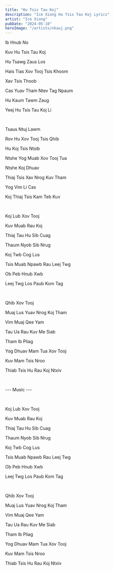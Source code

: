 ```yaml
---
title: "Hu Tsis Tau Koj"
description: "Ice Xiong Hu Tsis Tau Koj Lyrics"
artist: "Ice Xiong"
pubDate: "2024-05-10"
heroImage: "/artists/nkauj.png"
---
```


Ib Hnub No

Kuv Hu Tsis Tau Koj

Hu Tsawg Zaus Los

Hais Tias Xov Tooj Tsis Khoom

Xav Tsis Thoob

Cas Yuav Tham Ntev Tag Npaum

Hu Kaum Tawm Zaug

Yeej Hu Tsis Tau Koj Li

<br />

Tsaus Ntuj Lawm

Rov Hu Xov Tooj Tsis Qhib

Hu Koj Tsis Ntsib

Ntshe Yog Muab Xov Tooj Tua

Ntshe Koj Dhuav

Thiaj Tsis Xav Nrog Kuv Tham

Yog Vim Li Cas

Koj Thiaj Tsis Kam Teb Kuv

<br />

Koj Lub Xov Tooj

Kuv Muab Rau Koj

Thiaj Tau Hu Sib Cuag

Thaum Nyob Sib Nrug

Koj Twb Cog Lus

Tsis Muab Npawb Rau Leej Twg

Ob Peb Hnub Xwb

Leej Twg Los Paub Kom Tag

<br />

Qhib Xov Tooj

Muaj Lus Yuav Nrog Koj Tham

Vim Muaj Qee Yam

Tau Ua Rau Kuv Me Siab

Tham Ib Pliag

Yog Dhuav Mam Tua Xov Tooj

Kuv Mam Tsis Nroo

Thiab Tsis Hu Rau Koj Ntxiv

<br />

--- Music ---

<br />

Koj Lub Xov Tooj

Kuv Muab Rau Koj

Thiaj Tau Hu Sib Cuag

Thaum Nyob Sib Nrug

Koj Twb Cog Lus

Tsis Muab Npawb Rau Leej Twg

Ob Peb Hnub Xwb

Leej Twg Los Paub Kom Tag

<br />

Qhib Xov Tooj

Muaj Lus Yuav Nrog Koj Tham

Vim Muaj Qee Yam

Tau Ua Rau Kuv Me Siab

Tham Ib Pliag

Yog Dhuav Mam Tua Xov Tooj

Kuv Mam Tsis Nroo

Thiab Tsis Hu Rau Koj Ntxiv
